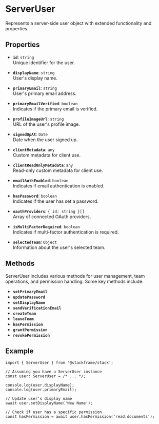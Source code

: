 # ServerUser

Represents a server-side user object with extended functionality and properties.

## Properties

- **`id`**: `string`  
  Unique identifier for the user.

- **`displayName`**: `string`  
  User's display name.

- **`primaryEmail`**: `string`  
  User's primary email address.

- **`primaryEmailVerified`**: `boolean`  
  Indicates if the primary email is verified.

- **`profileImageUrl`**: `string`  
  URL of the user's profile image.

- **`signedUpAt`**: `Date`  
  Date when the user signed up.

- **`clientMetadata`**: `any`  
  Custom metadata for client use.

- **`clientReadOnlyMetadata`**: `any`  
  Read-only custom metadata for client use.

- **`emailAuthEnabled`**: `boolean`  
  Indicates if email authentication is enabled.

- **`hasPassword`**: `boolean`  
  Indicates if the user has set a password.

- **`oauthProviders`**: `{ id: string }[]`  
  Array of connected OAuth providers.

- **`isMultiFactorRequired`**: `boolean`  
  Indicates if multi-factor authentication is required.

- **`selectedTeam`**: `Object`  
  Information about the user's selected team.

## Methods

ServerUser includes various methods for user management, team operations, and permission handling. Some key methods include:

- **`setPrimaryEmail`**
- **`updatePassword`**
- **`setDisplayName`**
- **`sendVerificationEmail`**
- **`createTeam`**
- **`leaveTeam`**
- **`hasPermission`**
- **`grantPermission`**
- **`revokePermission`**

## Example

```tsx
import { ServerUser } from '@stackframe/stack';

// Assuming you have a ServerUser instance
const user: ServerUser = /* ... */;

console.log(user.displayName);
console.log(user.primaryEmail);

// Update user's display name
await user.setDisplayName('New Name');

// Check if user has a specific permission
const hasPermission = await user.hasPermission('read:documents');
```